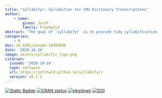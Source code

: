 ```yaml
---
title: "syllabifyr: Syllabifier for CMU Dictionary Transcriptions"
author: 
    - name:
        given: Josef
        family: Fruehwald
abstract: "The goal of `syllabifyr` is to provide tidy syllabification of phonetic transcriptions. So far, only CMU dict transcriptions are supported."
categories:
    - R
doi: 10.5281/zenodo.10393038
date: '2020-10-24'
image: assets/syllabifyr_logo.png
citation:
  issued: '2020-10-24'
  type: software
  url: https://jofrhwld.github.io/syllabifyr/
  version: v0.1.1
---
```


[![Static Badge](https://img.shields.io/badge/GH-get_it_on_Github-blue?logo=github)](https://github.com/JoFrhwld/syllabifyr) [![CRAN status](https://www.r-pkg.org/badges/version/syllabifyr)](https://CRAN.R-project.org/package=syllabifyr) [![pkgdown](https://github.com/JoFrhwld/syllabifyr/actions/workflows/pkgdown.yaml/badge.svg)](https://jofrhwld.github.io/syllabifyr/) [![DOI](https://zenodo.org/badge/139162633.svg)](https://zenodo.org/badge/latestdoi/139162633)